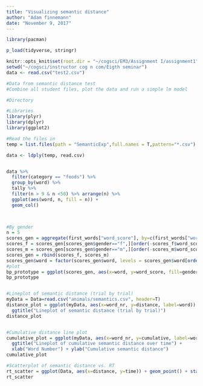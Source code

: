 ```yaml
---
title: "Visualizing semantic distance"
author: "Adam finnemann"
date: "November 9, 2017"
---
```

  
```r
library(pacman)

p_load(tidyverse, stringr)

knitr::opts_knit$set(root.dir = "~/cogsci/EM3/Assignment I/assignment1")
setwd("~/cogsci/instructor cog n com/Eigth seminar")
data <- read.csv("test2.csv")
```

```r
#Data from semantic distance test
#Combine all student files, plot the data and run a simple lm model

#Directory

#Libraries
library(plyr)
library(dplyr)
library(ggplot2)

#Read the files in
temp = list.files(path = "SemanticExp",full.names = T,pattern="*.csv") #create list including all csv file 

data <- ldply(temp, read.csv)


data %>% 
  filter(category == "foods") %>% 
  group_by(word) %>% 
  tally %>% 
  filter(n > 9 & n <50) %>% arrange(n) %>% 
  ggplot(aes(word, n, fill = n)) +
  geom_col()
  



```

```r
#By gender
n = 5
scores_gen = aggregate(first_words["word_score"], by=c(first_words["word"], first_words["gender"]), FUN=sum)
scores_f = scores_gen[scores_gen$gender=="f",][order(-scores_f$word_score),][1:n,]
scores_m = scores_gen[scores_gen$gender=="m",][order(-scores_m$word_score),][1:n,]
scores_gen = rbind(scores_f, scores_m)
scores_gen$word = factor(scores_gen$word, levels = scores_gen$word[order(-scores_gen$word_score)])
#plot
bp_prototype = ggplot(scores_gen, aes(x=word, y=word_score, fill=gender)) + geom_bar(stat = "identity", position="dodge")
bp_prototype


#Lineplot of semantic distance (trial by trial)
myData = Data=read.csv("animals/semantics.csv", header=T)
distance_plot = ggplot(myData, aes(x=word_nr, y=distance, label=word)) + geom_line() + geom_text() +
  ggtitle("Lineplot of semantic distance (trial by trial)")
distance_plot


#Cumulative distance line plot
cumulative_plot = ggplot(myData, aes(x=word_nr, y=cumulative, label=word)) + geom_line() + geom_text() +
  ggtitle("Lineplot of cumulative semantic distance over time") + 
  xlab("Word Number") + ylab("Cumulative semantic distance")
cumulative_plot

#Scatterplot of semantic distance vs. RT
rt_scatter = ggplot(Data, aes(x=distance, y=time)) + geom_point() + stat_smooth(method="lm")
rt_scatter
```